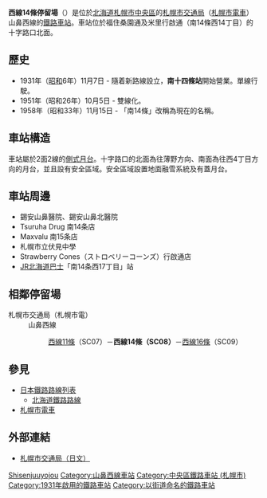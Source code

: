 {{日本車站資訊
|公司色 = green
|文字色 = 
|站名 = 西線14條停留場
|圖片 = Sapporo_Street_Car_Nishisen_Juyojo_Station.jpg
|pxl = 240px
|圖片說明 = 西線14條停留声（攝於2009年9月）
|日文原名 = 西線14条
|平假名 = にしせんじゅうよじょう
|羅馬拼音 = Nishisen Jūyojō
|副站名 = 
|前一站 = SC07 [[西線11條停留場|西線11條]]
|前一站距離 = 0.48
|後一站距離 = 0.37
|後一站 = [[西線16條停留場|西線16條]] SC09
|電報略號 = 
|車站編號 = {{車站編號c|red|SC08}}
|停站路線數 = 
|所屬公司 = [[札幌市交通局|札幌市交通局]]
|所屬路線 = 山鼻西線
|距離 = 1.79
|起點站 = [[西15丁目停留場|西15丁目]]
|所在地 = [[北海道|北海道]][[札幌市|札幌市]][[中央區_(札幌市)|中央區]]南14條西14丁目
|車站構造 = 地面車站
|月台配置 = 2面2線
|啟用年月日 = 1931年11月20日
|廢站年月日 = 
|乘客人數 = 
|上下車人次 = 
|統計年度 = 
|轉車 = 
|備註 = 以整個系統計算，由[[西4丁目停留場|西4丁目]]起的總距離是3.23公里
|全寬備註 = 
}}

'''西線14條停留場'''（{{jpn|j=西線14条停留場|hg=にしせんじゅうよじょうていりゅうじょう|rm=Nishisen-Jūyojō teiryūjō|f=y}}）是位於[[北海道|北海道]][[札幌市|札幌市]][[中央區_(札幌市)|中央區]]的[[札幌市交通局|札幌市交通局]]（[[札幌市電車|札幌市電車]]）山鼻西線的[[鐵路車站|鐵路車站]]。車站位於福住桑園通及米里行啟通（南14條西14丁目）的十字路口北面。

== 歷史 ==
* 1931年（[[昭和|昭和]]6年）11月7日 - 隨着新路線設立，'''南十四條站'''開始營業。單線行駛。
* 1951年（昭和26年）10月5日 - 雙線化。
* 1958年（昭和33年）11月15日 - 「南14條」改稱為現在的名稱。

== 車站構造 ==
車站屬於2面2線的[[側式月台|側式月台]]。十字路口的北面為往薄野方向、南面為往西4丁目方向的月台，並且設有安全區域。安全區域設置地面融雪系統及有蓋月台。

== 車站周邊 ==
* 錫安山鼻醫院、錫安山鼻北醫院
* Tsuruha Drug 南14条店
* Maxvalu 南15条店
* 札幌市立伏見中學
* Strawberry Cones（ストロベリーコーンズ）行啟通店
* [[JR北海道巴士|JR北海道巴士]]「南14条西17丁目」站

== 相鄰停留場 ==
; 札幌市交通局（札幌市電）
: 山鼻西線
:: [[西線11條停留場|西線11條]]（SC07）－'''西線14條（SC08）'''－[[西線16條停留場|西線16條]]（SC09）

== 參見 ==
* [[日本鐵路路線列表|日本鐵路路線列表]]
** [[北海道鐵路路線|北海道鐵路路線]]
* [[札幌市電車|札幌市電車]]

== 外部連結 ==
* [https://web.archive.org/web/20100330140900/http://www.city.sapporo.jp/st/shiden-timetable/shiden-route-map.html 札幌市交通局（日文）]

{{札幌市電}}

{{DEFAULTSORT:Nishisen-Juyojo}}
[[Category:日本鐵路車站_Ni|Shisenjuuyojou]]
[[Category:山鼻西線車站|Category:山鼻西線車站]]
[[Category:中央區鐵路車站_(札幌市)|Category:中央區鐵路車站 (札幌市)]]
[[Category:1931年啟用的鐵路車站|Category:1931年啟用的鐵路車站]]
[[Category:以街道命名的鐵路車站|Category:以街道命名的鐵路車站]]